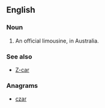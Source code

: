 ==English==

===Noun===
{{en-noun|head=[[z]] [[car]]}}

# {{slang}} An official limousine, in Australia.

===See also===
* [[Z-car]]

===Anagrams===
* [[czar#English|czar]]